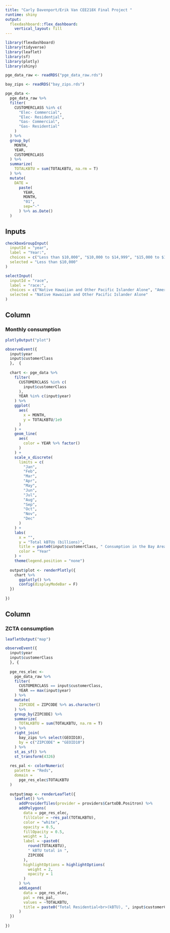 ```yaml
---
title: "Carly Davenport/Erik Van CEE218X Final Project "
runtime: shiny
output: 
  flexdashboard::flex_dashboard:
    vertical_layout: fill
---
```


```r
library(flexdashboard)
library(tidyverse)
library(leaflet)
library(sf)
library(plotly)
library(shiny)

pge_data_raw <- readRDS("pge_data_raw.rds")

bay_zips <- readRDS("bay_zips.rds")

pge_data <-
  pge_data_raw %>% 
  filter(
    CUSTOMERCLASS %in% c(
      "Elec- Commercial",
      "Elec- Residential",
      "Gas- Commercial",
      "Gas- Residential"
    )
  ) %>% 
  group_by(
    MONTH, 
    YEAR, 
    CUSTOMERCLASS
  ) %>% 
  summarize(
    TOTALKBTU = sum(TOTALKBTU, na.rm = T)
  ) %>% 
  mutate(
    DATE = 
      paste(
        YEAR,
        MONTH, 
        "01",
        sep="-"
      ) %>% as.Date()
  )
```

Inputs {.sidebar}
-------------------------------------

```r
checkboxGroupInput(
  inputId = "year", 
  label = "Year:",
  choices = c("Less than $10,000", "$10,000 to $14,999", "$15,000 to $19,999", "$20,000 to $24,999", "$25,000 to $29,999", "$30,000 to $34,999", "$35,000 to $39,999", "$40,000 to $44,999", "$45,000 to $49,999", "$50,000 to $59,999", "$60,000 to $74,999", "$75,000 to $99,999", "$100,000 to $124,999", "$125,000 to $149,999", "$150,000 to $199,999", "$200,000 or more"), 
  selected = "Less than $10,000"
)

selectInput(
  inputId = "race", 
  label = "race:",
  choices = c("Native Hawaiian and Other Pacific Islander Alone", "American Indian and Alaska Native Alone", "Black or African American", "Asian Alone", "White Alone", "Some Other Race Alone", "Two or More Races"), 
  selected = "Native Hawaiian and Other Pacific Islander Alone"
)

```

Column
-------------------------------------

### Monthly consumption

```r
plotlyOutput("plot")
```

```r
observeEvent({
  input$year 
  input$customerClass
  },  {
  
  chart <- pge_data %>% 
    filter(
      CUSTOMERCLASS %in% c(
        input$customerClass
      ),
      YEAR %in% c(input$year)
    ) %>% 
    ggplot(
      aes(
        x = MONTH,
        y = TOTALKBTU/1e9
      )
    ) +
    geom_line(
      aes(
        color = YEAR %>% factor()
      )
    ) +
    scale_x_discrete(
      limits = c(
        "Jan",
        "Feb",
        "Mar",
        "Apr",
        "May",
        "Jun",
        "Jul",
        "Aug",
        "Sep",
        "Oct",
        "Nov",
        "Dec"
      )
    ) +
    labs(
      x = "",
      y = "Total kBTUs (billions)",
      title = paste0(input$customerClass, " Consumption in the Bay Area <br>", toString(input$year)),
      color = "Year"
    ) + 
    theme(legend.position = "none")
  
  output$plot <- renderPlotly({
    chart %>% 
      ggplotly() %>% 
      config(displayModeBar = F)
  })
  
})
```

Column
-------------------------------------

### ZCTA consumption

```r
leafletOutput("map")
```

```r
observeEvent({
  input$year
  input$customerClass
  }, {
  
  pge_res_elec <-
    pge_data_raw %>% 
    filter(
      CUSTOMERCLASS == input$customerClass,
      YEAR == max(input$year)
    ) %>% 
    mutate(
      ZIPCODE = ZIPCODE %>% as.character()
    ) %>% 
    group_by(ZIPCODE) %>% 
    summarize(
      TOTALKBTU = sum(TOTALKBTU, na.rm = T)
    ) %>% 
    right_join(
      bay_zips %>% select(GEOID10),
      by = c("ZIPCODE" = "GEOID10")
    ) %>% 
    st_as_sf() %>% 
    st_transform(4326)
  
  res_pal <- colorNumeric(
    palette = "Reds",
    domain = 
      pge_res_elec$TOTALKBTU
  )
  
  output$map <- renderLeaflet({
    leaflet() %>% 
      addProviderTiles(provider = providers$CartoDB.Positron) %>% 
      addPolygons(
        data = pge_res_elec,
        fillColor = ~res_pal(TOTALKBTU),
        color = "white",
        opacity = 0.5,
        fillOpacity = 0.5,
        weight = 1,
        label = ~paste0(
          round(TOTALKBTU), 
          " kBTU total in ",
          ZIPCODE
        ),
        highlightOptions = highlightOptions(
          weight = 2,
          opacity = 1
        )
      ) %>% 
      addLegend(
        data = pge_res_elec,
        pal = res_pal,
        values = ~TOTALKBTU,
        title = paste0("Total Residential<br>(kBTU), ", input$customerClass, ", ",  max(input$year))
      )
  })
  
})
```